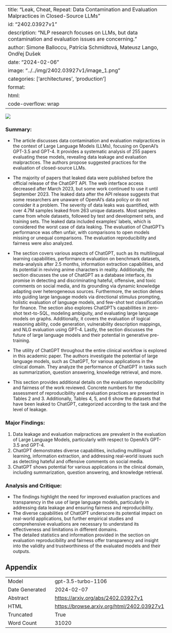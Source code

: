 
---
title: "Leak, Cheat, Repeat: Data Contamination and Evaluation Malpractices in Closed-Source LLMs"
id: "2402.03927v1"
description: "NLP research focuses on LLMs, but data contamination and evaluation issues are concerning."
author: Simone Balloccu, Patrícia Schmidtová, Mateusz Lango, Ondřej Dušek
date: "2024-02-06"
image: "../../img/2402.03927v1/image_1.png"
categories: ['architectures', 'production']
format:
  html:
    code-overflow: wrap
---

![](../../img/2402.03927v1/image_1.png)

### Summary:
- The article discusses data contamination and evaluation malpractices in the context of Large Language Models (LLMs), focusing on OpenAI's GPT-3.5 and GPT-4. It provides a systematic analysis of 255 papers evaluating these models, revealing data leakage and evaluation malpractices. The authors propose suggested practices for the evaluation of closed-source LLMs.

- The majority of papers that leaked data were published before the official release of the ChatGPT API. The web interface access decreased after March 2023, but some work continued to use it until September 2023. The leaked data after the API release suggests that some researchers are unaware of OpenAI's data policy or do not consider it a problem. The severity of data leaks was quantified, with over 4.7M samples leaked from 263 unique datasets. Most samples came from whole datasets, followed by test and development sets, and training sets. The leaked data included examples' labels, which is considered the worst case of data leaking. The evaluation of ChatGPT's performance was often unfair, with comparisons to open models missing or unequal comparisons. The evaluation reproducibility and fairness were also analyzed.

- The section covers various aspects of ChatGPT, such as its multilingual learning capabilities, performance evaluation on benchmark datasets, meta-analysis after 2.5 months, information extraction capabilities, and its potential in reviving anime characters in reality. Additionally, the section discusses the use of ChatGPT as a database interface, its promise in detecting and discriminating hateful, offensive, and toxic comments on social media, and its grounding via dynamic knowledge adapting over heterogeneous sources. Furthermore, the section delves into guiding large language models via directional stimulus prompting, holistic evaluation of language models, and few-shot text classification for finance. The section also explores ChatGPT's capabilities in zero-shot text-to-SQL, modeling ambiguity, and evaluating large language models on graphs. Additionally, it covers the evaluation of logical reasoning ability, code generation, vulnerability description mappings, and NLG evaluation using GPT-4. Lastly, the section discusses the future of large language models and their potential in generative pre-training.

- The utility of ChatGPT throughout the entire clinical workflow is explored in this academic paper. The authors investigate the potential of large language models, such as ChatGPT, for various applications in the clinical domain. They analyze the performance of ChatGPT in tasks such as summarization, question answering, knowledge retrieval, and more.

- This section provides additional details on the evaluation reproducibility and fairness of the work reviewed. Concrete numbers for the assessment of reproducibility and evaluation practices are presented in Tables 2 and 3. Additionally, Tables 4, 5, and 6 show the datasets that have been leaked to ChatGPT, categorized according to the task and the level of leakage.

### Major Findings:
1. Data leakage and evaluation malpractices are prevalent in the evaluation of Large Language Models, particularly with respect to OpenAI's GPT-3.5 and GPT-4.
2. ChatGPT demonstrates diverse capabilities, including multilingual learning, information extraction, and addressing real-world issues such as detecting hateful and offensive comments on social media.
3. ChatGPT shows potential for various applications in the clinical domain, including summarization, question answering, and knowledge retrieval.

### Analysis and Critique:
- The findings highlight the need for improved evaluation practices and transparency in the use of large language models, particularly in addressing data leakage and ensuring fairness and reproducibility.
- The diverse capabilities of ChatGPT underscore its potential impact on real-world applications, but further empirical studies and comprehensive evaluations are necessary to understand its effectiveness and limitations in different domains.
- The detailed statistics and information provided in the section on evaluation reproducibility and fairness offer transparency and insight into the validity and trustworthiness of the evaluated models and their outputs.

## Appendix

|          |          |
|----------|----------|
| Model     | gpt-3.5-turbo-1106       |
| Date Generated     | 2024-02-07       |
| Abstract | [https://arxiv.org/abs/2402.03927v1](https://arxiv.org/abs/2402.03927v1)        |
| HTML     | [https://browse.arxiv.org/html/2402.03927v1](https://browse.arxiv.org/html/2402.03927v1)       |
| Truncated       | True       |
| Word Count       | 31020       |